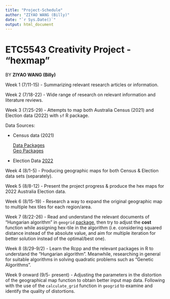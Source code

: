 ```yaml
---
title: "Project-Schedule"
author: "ZIYAO WANG (Billy)"
date: "`r Sys.Date()`"
output: html_document
---
```


# ETC5543 Creativity Project - "hexmap"

BY **ZIYAO WANG (Billy)**

Week 1 (7/11-15) - Summarizing relevant research articles or information.

Week 2 (7/18-22) - Wide range of research on relevant information and literature reviews.

Week 3 (7/25-29) - Attempts to map both Australia Census (2021) and Election data (2022) with `sf` R package.

Data Sources:  
  
  * Census data (2021)
  
    [Data Packages](https://www.abs.gov.au/census/find-census-data/datapacks?release=2021&product=GCP&geography=SA1&header=S)            
    [Geo Packages](https://www.abs.gov.au/census/find-census-data/geopackages)

  * Election Data [2022](https://www.aec.gov.au/Electorates/gis/gis_datadownload.htm)

Week 4 (8/1-5) - Producing geographic maps for both Census & Election data sets (separately).

Week 5 (8/8-12) - Present the project progress & produce the hex maps for 2022 Australia Election data.

Week 6 (8/15-19) - Research a way to expand the original geographic map to multiple hex tiles for each region/area.    

Week 7 (8/22-26) - Read and understand the relevant documents of "Hungarian algorithm" in `geogrid` [package](https://github.com/jbaileyh/geogrid), then try to adjust the **cost** function while assigning hex-tile in the algorithm (i.e. considering squared distance instead of the absolute value, and aim for multiple iteration for better solution instead of the optimal/best one).

Week 8 (8/29-9/2) - Learn the Rcpp and the relevant packages in R to understand the "Hungarian algorithm". Meanwhile, researching in general for suitable algorithms in solving quadratic problems such as "Genetic Algorithms".   

Week 9 onward (9/5- present) - Adjusting the parameters in the distortion of the geographical map function to obtain better input map data. Following with the use of the `calculate_grid` function in `geogrid` to examine and identify the quality of distortions.


